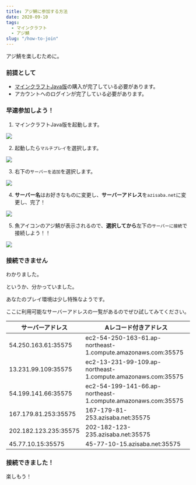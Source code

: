 ```yaml
---
title: アジ鯖に参加する方法
date: 2020-09-10
tags:
  - マインクラフト
  - アジ鯖
slug: "/how-to-join"
---
```


アジ鯖を楽しむために。

### 前提として

- [マインクラフトJava版](https://www.minecraft.net/ja-jp/store/minecraft-java-edition)の購入が完了している必要があります。
- アカウントへのログインが完了している必要があります。

### 早速参加しよう！

1. マインクラフトJava版を起動します。

![](open.png)

2. 起動したら`マルチプレイ`を選択します。

![](multiplay.png)

3. 右下の`サーバーを追加`を選択します。

![](add-server.png)

4. **サーバー名**はお好きなものに変更し、**サーバーアドレス**を`azisaba.net`に変更し、完了！

![](typing-server-info.png)

5. 魚アイコンのアジ鯖が表示されるので、**選択してから**左下の`サーバーに接続`で接続しよう！！

![](connect.png)

### 接続できません

わかりました。

というか、分かっていました。

あなたのプレイ環境は少し特殊なようです。

ここに利用可能なサーバーアドレスの一覧があるのでぜひ試してみてください。

| サーバーアドレス | Aレコード付きアドレス |
| - | - |
| 54.250.163.61:35575 | ec2-54-250-163-61.ap-northeast-1.compute.amazonaws.com:35575 |
| 13.231.99.109:35575 | ec2-13-231-99-109.ap-northeast-1.compute.amazonaws.com:35575 |
| 54.199.141.66:35575 | ec2-54-199-141-66.ap-northeast-1.compute.amazonaws.com:35575 |
| 167.179.81.253:35575 | 167-179-81-253.azisaba.net:35575 |
| 202.182.123.235:35575 | 202-182-123-235.azisaba.net:35575 |
| 45.77.10.15:35575 | 45-77-10-15.azisaba.net:35575 |

### 接続できました！

楽しもう！
